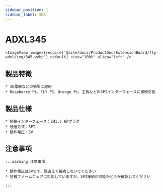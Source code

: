 ```yaml
---
sidebar_position: 1
sidebar_label: 導入
---
```




# ADXL345

    <ImageView image={require('@site/docs/ProductDoc/ExtensionBoard/fly-adxl/img/345.webp').default} size="100%" align="left" />



## 製品特徴

    * 36電機などの場所に適用
    * Raspberry Pi、FLY PI、Orange Pi、主板などのSPIインターフェースに接続可能

## 製品仕様

    * 搭載インターフェース：ZH1.5 6Pプラグ
    * 通信方式：SPI
    * 動作電圧：5V

## 注意事項

    :::warning 注意事項

    * 動作電圧は5Vです、間違えて接続しないでください
    * 各種ファームウェアに対応していますが、SPI接続が可能かどうか確認してください

    :::